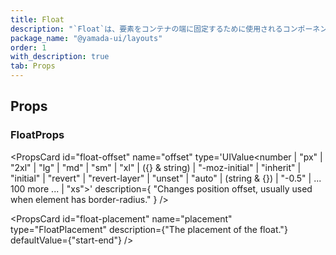 ```yaml
---
title: Float
description: "`Float`は、要素をコンテナの端に固定するために使用されるコンポーネントです。"
package_name: "@yamada-ui/layouts"
order: 1
with_description: true
tab: Props
---
```


## Props

### FloatProps

<PropsCard
  id="float-offset"
  name="offset"
  type='UIValue<number | "px" | "2xl" | "lg" | "md" | "sm" | "xl" | ({} & string) | "-moz-initial" | "inherit" | "initial" | "revert" | "revert-layer" | "unset" | "auto" | (string & {}) | "-0.5" | ... 100 more ... | "xs">'
  description={
    "Changes position offset, usually used when element has border-radius."
  }
/>

<PropsCard
  id="float-placement"
  name="placement"
  type="FloatPlacement"
  description={"The placement of the float."}
  defaultValue={"start-end"}
/>
